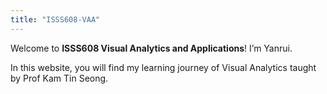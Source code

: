 ```yaml
---
title: "ISSS608-VAA"
---
```


Welcome to **ISSS608 Visual Analytics and Applications**! I'm Yanrui.

In this website, you will find my learning journey of Visual Analytics taught by Prof Kam Tin Seong.
